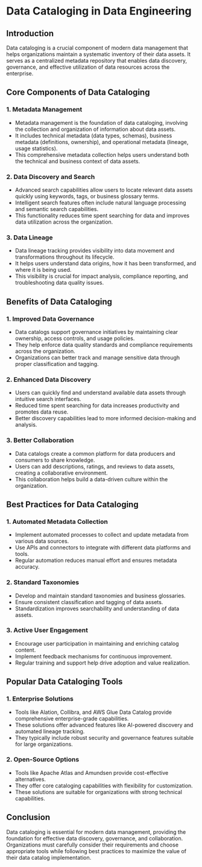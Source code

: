 # Data Cataloging in Data Engineering

## Introduction
Data cataloging is a crucial component of modern data management that helps organizations maintain a systematic inventory of their data assets. It serves as a centralized metadata repository that enables data discovery, governance, and effective utilization of data resources across the enterprise.

## Core Components of Data Cataloging

### 1. Metadata Management
* Metadata management is the foundation of data cataloging, involving the collection and organization of information about data assets.
* It includes technical metadata (data types, schemas), business metadata (definitions, ownership), and operational metadata (lineage, usage statistics).
* This comprehensive metadata collection helps users understand both the technical and business context of data assets.

### 2. Data Discovery and Search
* Advanced search capabilities allow users to locate relevant data assets quickly using keywords, tags, or business glossary terms.
* Intelligent search features often include natural language processing and semantic search capabilities.
* This functionality reduces time spent searching for data and improves data utilization across the organization.

### 3. Data Lineage
* Data lineage tracking provides visibility into data movement and transformations throughout its lifecycle.
* It helps users understand data origins, how it has been transformed, and where it is being used.
* This visibility is crucial for impact analysis, compliance reporting, and troubleshooting data quality issues.

## Benefits of Data Cataloging

### 1. Improved Data Governance
* Data catalogs support governance initiatives by maintaining clear ownership, access controls, and usage policies.
* They help enforce data quality standards and compliance requirements across the organization.
* Organizations can better track and manage sensitive data through proper classification and tagging.

### 2. Enhanced Data Discovery
* Users can quickly find and understand available data assets through intuitive search interfaces.
* Reduced time spent searching for data increases productivity and promotes data reuse.
* Better discovery capabilities lead to more informed decision-making and analysis.

### 3. Better Collaboration
* Data catalogs create a common platform for data producers and consumers to share knowledge.
* Users can add descriptions, ratings, and reviews to data assets, creating a collaborative environment.
* This collaboration helps build a data-driven culture within the organization.

## Best Practices for Data Cataloging

### 1. Automated Metadata Collection
* Implement automated processes to collect and update metadata from various data sources.
* Use APIs and connectors to integrate with different data platforms and tools.
* Regular automation reduces manual effort and ensures metadata accuracy.

### 2. Standard Taxonomies
* Develop and maintain standard taxonomies and business glossaries.
* Ensure consistent classification and tagging of data assets.
* Standardization improves searchability and understanding of data assets.

### 3. Active User Engagement
* Encourage user participation in maintaining and enriching catalog content.
* Implement feedback mechanisms for continuous improvement.
* Regular training and support help drive adoption and value realization.

## Popular Data Cataloging Tools

### 1. Enterprise Solutions
* Tools like Alation, Collibra, and AWS Glue Data Catalog provide comprehensive enterprise-grade capabilities.
* These solutions offer advanced features like AI-powered discovery and automated lineage tracking.
* They typically include robust security and governance features suitable for large organizations.

### 2. Open-Source Options
* Tools like Apache Atlas and Amundsen provide cost-effective alternatives.
* They offer core cataloging capabilities with flexibility for customization.
* These solutions are suitable for organizations with strong technical capabilities.

## Conclusion
Data cataloging is essential for modern data management, providing the foundation for effective data discovery, governance, and collaboration. Organizations must carefully consider their requirements and choose appropriate tools while following best practices to maximize the value of their data catalog implementation.